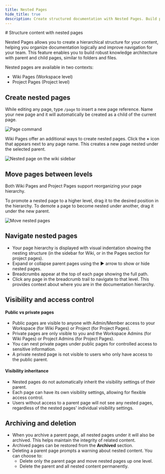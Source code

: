 ```yaml
---
title: Nested Pages
hide_title: true
description: Create structured documentation with Nested Pages. Build parent-child hierarchies, organize content logically, and improve navigation for your team's knowledge base.
---
```



<div className="tag-wrapper">
  # Structure content with nested pages
  <Tags tags={[{ name: "Business", link: "https://plane.so/pricing", additionalClass: "business" }]} />
</div>

Nested Pages allows you to create a hierarchical structure for your content, helping you organize documentation logically and improve navigation for your team. This feature enables you to build robust knowledge architecture with parent and child pages, similar to folders and files.

Nested pages are available in two contexts:

- Wiki Pages (Workspace level) 
- Project Pages (Project level)

## Create nested pages

While editing any page, type `/page` to insert a new page reference. Name your new page and it will automatically be created as a child of the current page.

![Page command](https://media.docs.plane.so/pages/page-command.webp#hero)

Wiki Pages offer an additional ways to create nested pages. Click the **+** icon that appears next to any page name. This creates a new page nested under the selected parent.

![Nested page on the wiki sidebar](https://media.docs.plane.so/pages/create-nested-page-sidebar.webp#hero)

## Move pages between levels
Both Wiki Pages and Project Pages support reorganizing your page hierarchy.

To promote a nested page to a higher level, drag it to the desired position in the hierarchy. To demote a page to become nested under another, drag it under the new parent.

![Move nested pages](https://media.docs.plane.so/pages/move-nested-pages.webp#hero)

## Navigate nested pages

- Your page hierarchy is displayed with visual indentation showing the nesting structure (in the sidebar for Wiki, or in the Pages section for project pages).
- Expand or collapse parent pages using the ▶ arrow to show or hide nested pages.
- Breadcrumbs appear at the top of each page showing the full path.
- Click any page in the breadcrumb trail to navigate to that level. This provides context about where you are in the documentation hierarchy.

## Visibility and access control

#### Public vs private pages

- Public pages are visible to anyone with Admin/Member access to your Workspace (for Wiki Pages) or Project (for Project Pages).
- Private pages are only visible to you and the Workspace Admins (for Wiki Pages) or Project Admins (for Project Pages).
- You can nest private pages under public pages for controlled access to sensitive information.
- A private nested page is not visible to users who only have access to the public parent.

#### Visibility inheritance

- Nested pages do not automatically inherit the visibility settings of their parent.
- Each page can have its own visibility settings, allowing for flexible access control.
- Users without access to a parent page will not see any nested pages, regardless of the nested pages' individual visibility settings.

## Archiving and deletion

- When you archive a parent page, all nested pages under it will also be archived. This helps maintain the integrity of related content.
- Archived pages can be restored from the **Archived** section.
- Deleting a parent page prompts a warning about nested content. You can choose to:
  - Delete only the parent page and move nested pages up one level.
  - Delete the parent and all nested content permanently.
